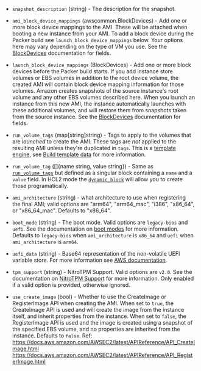 <!-- Code generated from the comments of the Config struct in builder/ebssurrogate/builder.go; DO NOT EDIT MANUALLY -->

- `snapshot_description` (string) - The description for the snapshot.

- `ami_block_device_mappings` (awscommon.BlockDevices) - Add one or more block device mappings to the AMI. These will be attached
  when booting a new instance from your AMI. To add a block device during
  the Packer build see `launch_block_device_mappings` below. Your options
  here may vary depending on the type of VM you use. See the
  [BlockDevices](#block-devices-configuration) documentation for fields.

- `launch_block_device_mappings` (BlockDevices) - Add one or more block devices before the Packer build starts. If you add
  instance store volumes or EBS volumes in addition to the root device
  volume, the created AMI will contain block device mapping information
  for those volumes. Amazon creates snapshots of the source instance's
  root volume and any other EBS volumes described here. When you launch an
  instance from this new AMI, the instance automatically launches with
  these additional volumes, and will restore them from snapshots taken
  from the source instance. See the
  [BlockDevices](#block-devices-configuration) documentation for fields.

- `run_volume_tags` (map[string]string) - Tags to apply to the volumes that are *launched* to create the AMI.
  These tags are *not* applied to the resulting AMI unless they're
  duplicated in `tags`. This is a [template
  engine](/packer/docs/templates/legacy_json_templates/engine), see [Build template
  data](#build-template-data) for more information.

- `run_volume_tag` ([]{name string, value string}) - Same as [`run_volume_tags`](#run_volume_tags) but defined as a singular
  block containing a `name` and a `value` field. In HCL2 mode the
  [`dynamic_block`](https://packer.io/docs/templates/hcl_templates/expressions.html#dynamic-blocks)
  will allow you to create those programatically.

- `ami_architecture` (string) - what architecture to use when registering the final AMI; valid options
  are "arm64", "arm64_mac", "i386", "x86_64", or "x86_64_mac". Defaults to "x86_64".

- `boot_mode` (string) - The boot mode. Valid options are `legacy-bios` and `uefi`. See the documentation on
  [boot modes](https://docs.aws.amazon.com/AWSEC2/latest/UserGuide/ami-boot.html) for
  more information. Defaults to `legacy-bios` when `ami_architecture` is `x86_64` and
  `uefi` when `ami_architecture` is `arm64`.

- `uefi_data` (string) - Base64 representation of the non-volatile UEFI variable store. For more information
  see [AWS documentation](https://docs.aws.amazon.com/AWSEC2/latest/UserGuide/uefi-secure-boot-optionB.html).

- `tpm_support` (string) - NitroTPM Support. Valid options are `v2.0`. See the documentation on
  [NitroTPM Support](https://docs.aws.amazon.com/AWSEC2/latest/UserGuide/enable-nitrotpm-support-on-ami.html) for
  more information. Only enabled if a valid option is provided, otherwise ignored.

- `use_create_image` (bool) - Whether to use the CreateImage or RegisterImage API when creating the AMI.
  When set to `true`, the CreateImage API is used and will create the image
  from the instance itself, and inherit properties from the instance.
  When set to `false`, the RegisterImage API is used and the image is created using
  a snapshot of the specified EBS volume, and no properties are inherited from the instance.
  Defaults to `false`.
  Ref: https://docs.aws.amazon.com/AWSEC2/latest/APIReference/API_CreateImage.html
      https://docs.aws.amazon.com/AWSEC2/latest/APIReference/API_RegisterImage.html

<!-- End of code generated from the comments of the Config struct in builder/ebssurrogate/builder.go; -->
